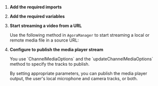 
<PlatformWrapper platform="ios">

1.  **Add the required imports**

    <ImportLibrary />

1.  **Add the required variables**

    <SetVariables />

1. **Start streaming a video from a URL**

    Use the following method in `AgoraManager` to start streaming a local or remote media file in a source URL:

    <StartStreaming />

1.  **Configure <Vg k="ENGINE" /> to publish the media player stream**

    <PlatformWrapper platform="ios">
    You use `ChannelMediaOptions` and the `updateChannelMediaOptions` method to specify the tracks to publish.
    </PlatformWrapper>

    By setting appropriate parameters, you can publish the media player output, the user's local microphone and camera tracks, or both.

    <UpdateChannelPublishOptions />

</PlatformWrapper>